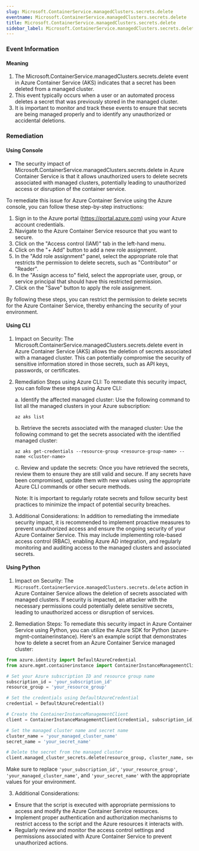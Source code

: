 ```yaml
--- 
slug: Microsoft.ContainerService.managedClusters.secrets.delete
eventname: Microsoft.ContainerService.managedClusters.secrets.delete
title: Microsoft.ContainerService.managedClusters.secrets.delete
sidebar_label: Microsoft.ContainerService.managedClusters.secrets.delete
---
```

                       
### Event Information

#### Meaning

1. The Microsoft.ContainerService.managedClusters.secrets.delete event in Azure Container Service (AKS) indicates that a secret has been deleted from a managed cluster.
2. This event typically occurs when a user or an automated process deletes a secret that was previously stored in the managed cluster.
3. It is important to monitor and track these events to ensure that secrets are being managed properly and to identify any unauthorized or accidental deletions.

### Remediation

#### Using Console

- The security impact of Microsoft.ContainerService.managedClusters.secrets.delete in Azure Container Service is that it allows unauthorized users to delete secrets associated with managed clusters, potentially leading to unauthorized access or disruption of the container service.

To remediate this issue for Azure Container Service using the Azure console, you can follow these step-by-step instructions:

1. Sign in to the Azure portal (https://portal.azure.com) using your Azure account credentials.
2. Navigate to the Azure Container Service resource that you want to secure.
3. Click on the "Access control (IAM)" tab in the left-hand menu.
4. Click on the "+ Add" button to add a new role assignment.
5. In the "Add role assignment" panel, select the appropriate role that restricts the permission to delete secrets, such as "Contributor" or "Reader".
6. In the "Assign access to" field, select the appropriate user, group, or service principal that should have this restricted permission.
7. Click on the "Save" button to apply the role assignment.

By following these steps, you can restrict the permission to delete secrets for the Azure Container Service, thereby enhancing the security of your environment.

#### Using CLI

1. Impact on Security: The Microsoft.ContainerService.managedClusters.secrets.delete event in Azure Container Service (AKS) allows the deletion of secrets associated with a managed cluster. This can potentially compromise the security of sensitive information stored in those secrets, such as API keys, passwords, or certificates.

2. Remediation Steps using Azure CLI: To remediate this security impact, you can follow these steps using Azure CLI:

   a. Identify the affected managed cluster: Use the following command to list all the managed clusters in your Azure subscription:
   ```
   az aks list
   ```

   b. Retrieve the secrets associated with the managed cluster: Use the following command to get the secrets associated with the identified managed cluster:
   ```
   az aks get-credentials --resource-group <resource-group-name> --name <cluster-name>
   ```

   c. Review and update the secrets: Once you have retrieved the secrets, review them to ensure they are still valid and secure. If any secrets have been compromised, update them with new values using the appropriate Azure CLI commands or other secure methods.

   Note: It is important to regularly rotate secrets and follow security best practices to minimize the impact of potential security breaches.

3. Additional Considerations: In addition to remediating the immediate security impact, it is recommended to implement proactive measures to prevent unauthorized access and ensure the ongoing security of your Azure Container Service. This may include implementing role-based access control (RBAC), enabling Azure AD integration, and regularly monitoring and auditing access to the managed clusters and associated secrets.

#### Using Python

1. Impact on Security: The `Microsoft.ContainerService.managedClusters.secrets.delete` action in Azure Container Service allows the deletion of secrets associated with managed clusters. If security is impacted, an attacker with the necessary permissions could potentially delete sensitive secrets, leading to unauthorized access or disruption of services.

2. Remediation Steps: To remediate this security impact in Azure Container Service using Python, you can utilize the Azure SDK for Python (azure-mgmt-containerinstance). Here's an example script that demonstrates how to delete a secret from an Azure Container Service managed cluster:

```python
from azure.identity import DefaultAzureCredential
from azure.mgmt.containerinstance import ContainerInstanceManagementClient

# Set your Azure subscription ID and resource group name
subscription_id = 'your_subscription_id'
resource_group = 'your_resource_group'

# Set the credentials using DefaultAzureCredential
credential = DefaultAzureCredential()

# Create the ContainerInstanceManagementClient
client = ContainerInstanceManagementClient(credential, subscription_id)

# Set the managed cluster name and secret name
cluster_name = 'your_managed_cluster_name'
secret_name = 'your_secret_name'

# Delete the secret from the managed cluster
client.managed_cluster_secrets.delete(resource_group, cluster_name, secret_name)
```

Make sure to replace `'your_subscription_id'`, `'your_resource_group'`, `'your_managed_cluster_name'`, and `'your_secret_name'` with the appropriate values for your environment.

3. Additional Considerations:
- Ensure that the script is executed with appropriate permissions to access and modify the Azure Container Service resources.
- Implement proper authentication and authorization mechanisms to restrict access to the script and the Azure resources it interacts with.
- Regularly review and monitor the access control settings and permissions associated with Azure Container Service to prevent unauthorized actions.


 